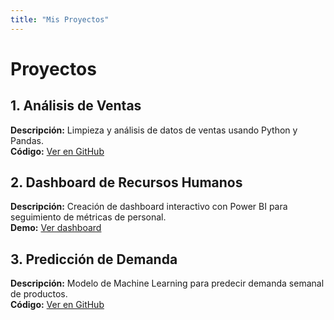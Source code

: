 ```yaml
---
title: "Mis Proyectos"
---
```


# Proyectos

## 1. Análisis de Ventas
**Descripción:** Limpieza y análisis de datos de ventas usando Python y Pandas.  
**Código:** [Ver en GitHub](https://github.com/TUUSUARIO/proyecto-ventas)

## 2. Dashboard de Recursos Humanos
**Descripción:** Creación de dashboard interactivo con Power BI para seguimiento de métricas de personal.  
**Demo:** [Ver dashboard](https://app.powerbi.com/...)

## 3. Predicción de Demanda
**Descripción:** Modelo de Machine Learning para predecir demanda semanal de productos.  
**Código:** [Ver en GitHub](https://github.com/TUUSUARIO/prediccion-demanda)
